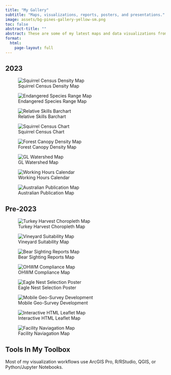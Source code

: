 ```yaml
---
title: "My Gallery"
subtitle: "Maps, visualizations, reports, posters, and presentations."
image: assets/bg-pines-gallery-yellow-sm.png
toc: false
abstract-title: ""
abstract: These are some of my latest maps and data visualizations from personal creative projects, work-related reports, and other academic assignments. Included here are any of my contributions to Tidy Tuesday, Map Prompt Monday, and other social media contests.
format: 
  html: 
    page-layout: full
---
```


## 2023


::: {.gallery}

![Squirrel Census Density Map](img-map-001v2.png){group="2023-projects"
description="2018 Squirrel Census Sighting Density Map"}



![Endangered Species Range Map](img-map-endangeredstamps.png){group="2023-projects"
description="Endangered Species Stamps Range Map - [See Details](gallery-map-seven.html)"}


![Relative Skills Barchart](img-relative-skills-animation.gif){group="2023-projects"
description="Needed"}


![Squirrel Census Chart](img-table-001.png){group="2023-projects"
description="2018 Squirrel Census Sighting Table"}

![Forest Canopy Density Map](img-map-10.jpg){group="2023-projects"
description="Missouri Tree Canopy Density Map"}

![GL Watershed Map](img-map-11.jpg){group="2023-projects"
description="Great Lakes Watershed Map"}

![Working Hours Calendar](img-calendar.jpeg){group="2023-projects"}

![Australian Publication Map](img-australia-pub-map.png){group="2023-projects"
}


:::

## Pre-2023

::: {.gallery}

![Turkey Harvest Choropleth Map](img-turkey-harvest-maps.png){group="personal-projects"
description="Needed"}

![Vineyard Suitability Map](img-map-1.jpg){group="personal-projects"
description="Needed"}

![Bear Sighting Reports Map](img-map-5.jpg){group="personal-projects"
description="Needed"}

![OHWM Compliance Map](img-map-4.jpg){group="personal-projects"
description="Needed"}

![Eagle Nest Selection Poster](img-eagle-poster.jpg){group="personal-projects"
description="Needed"}

![Mobile Geo-Survey Development](img-map-9.jpg){group="personal-projects"
description="Needed"}

![Interactive HTML Leaflet Map](img-html-missouri-map.png){group="personal-projects"
description="Needed"}

![Facility Naviagation Map](img-map-2.jpg){group="personal-projects"
description="Needed"}

:::

## Tools In My Toolbox

Most of my visualization workflows use ArcGIS Pro, R/RStudio, QGIS, or Python/Jupyter Notebooks.